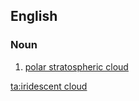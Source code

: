 ==English==

===Noun===
{{en-noun}}

# {{lb|en|meteorology}} [[polar stratospheric cloud]]

[[ta:iridescent cloud]]